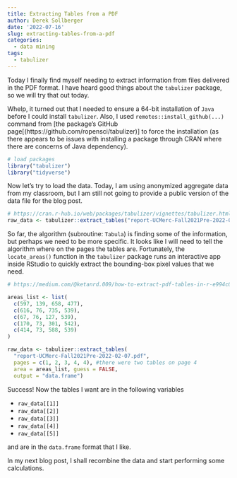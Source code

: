```yaml
---
title: Extracting Tables from a PDF
author: Derek Sollberger
date: '2022-07-16'
slug: extracting-tables-from-a-pdf
categories:
  - data mining
tags:
  - tabulizer
---
```


Today I finally find myself needing to extract information from files delivered in the PDF format.  I have heard good things about the `tabulizer` package, so we will try that out today.

Whelp, it turned out that I needed to ensure a 64-bit installation of `Java` before I could install `tabulizer`.  Also, I used `remotes::install_github(...)` command from [the package's GitHub page[(https://github.com/ropensci/tabulizer)] to force the installation (as there appears to be issues with installing a package through CRAN where there are concerns of Java dependency).

```r
# load packages
library("tabulizer")
library("tidyverse")
```

Now let's try to load the data.  Today, I am using anonymized aggregate data from my classroom, but I am still not going to provide a public version of the data file for the blog post.

```r
# https://cran.r-hub.io/web/packages/tabulizer/vignettes/tabulizer.html
raw_data <- tabulizer::extract_tables("report-UCMerc-Fall2021Pre-2022-02-07.pdf")
```

So far, the algorithm (subroutine: `Tabula`) is finding some of the information, but perhaps we need to be more specific.  It looks like I will need to tell the algorithm where on the pages the tables are.  Fortunately, the `locate_areas()` function in the `tabulizer` package runs an interactive app inside RStudio to quickly extract the bounding-box pixel values that we need.

```r
# https://medium.com/@ketanrd.009/how-to-extract-pdf-tables-in-r-e994c0fe4e28

areas_list <- list(
  c(597, 139, 658, 477),
  c(616, 76, 735, 539),
  c(67, 76, 127, 539),
  c(170, 73, 301, 542),
  c(414, 73, 588, 539)
)

raw_data <- tabulizer::extract_tables(
  "report-UCMerc-Fall2021Pre-2022-02-07.pdf",
  pages = c(1, 2, 3, 4, 4), #there were two tables on page 4
  area = areas_list, guess = FALSE,
  output = "data.frame")
```

Success!  Now the tables I want are in the following variables

* `raw_data[[1]]`
* `raw_data[[2]]`
* `raw_data[[3]]`
* `raw_data[[4]]`
* `raw_data[[5]]`

and are in the `data.frame` format that I like.

In my next blog post, I shall recombine the data and start performing some calculations.